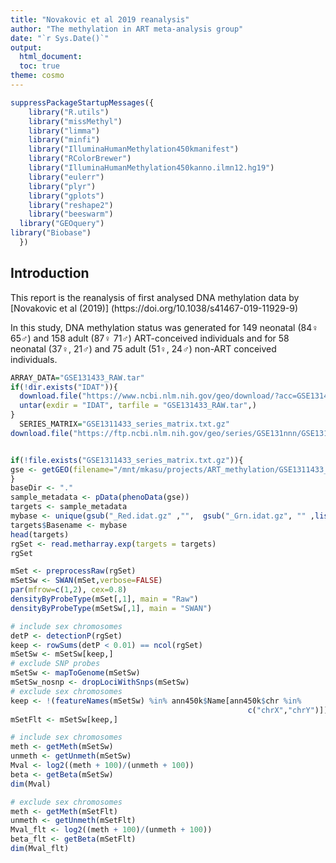 ```yaml
---
title: "Novakovic et al 2019 reanalysis"
author: "The methylation in ART meta-analysis group"
date: "`r Sys.Date()`"
output:
  html_document:
  toc: true
theme: cosmo
---
```

```r
suppressPackageStartupMessages({
    library("R.utils")
    library("missMethyl")
    library("limma")
    library("minfi")
    library("IlluminaHumanMethylation450kmanifest")
    library("RColorBrewer")
    library("IlluminaHumanMethylation450kanno.ilmn12.hg19")
    library("eulerr")
    library("plyr")
    library("gplots")
    library("reshape2")
    library("beeswarm")
  library("GEOquery")
library("Biobase")
  })
```
  
## Introduction
  
This report is the reanalysis of first analysed DNA methylation data by
[Novakovic et al (2019)] (https://doi.org/10.1038/s41467-019-11929-9)

In this study,  DNA methylation status was generated for 149 neonatal (84♀ 65♂) and 158 adult (87♀ 71♂) 
ART-conceived individuals and for 58 neonatal (37♀, 21♂) and 75 adult (51♀, 24♂) non-ART conceived individuals.


```r
ARRAY_DATA="GSE131433_RAW.tar"
if(!dir.exists("IDAT")){
  download.file("https://www.ncbi.nlm.nih.gov/geo/download/?acc=GSE131433&format=file",destfile=ARRAY_DATA) 
  untar(exdir = "IDAT", tarfile = "GSE131433_RAW.tar",)
}
  SERIES_MATRIX="GSE1311433_series_matrix.txt.gz"
download.file("https://ftp.ncbi.nlm.nih.gov/geo/series/GSE131nnn/GSE131433/matrix/GSE131433_series_matrix.txt.gz",destfile=SERIES_MATRIX)


if(!file.exists("GSE1311433_series_matrix.txt.gz")){
gse <- getGEO(filename="/mnt/mkasu/projects/ART_methylation/GSE1311433_series_matrix.txt.gz")
}
baseDir <- "."
sample_metadata <- pData(phenoData(gse))
targets <- sample_metadata
mybase <- unique(gsub("_Red.idat.gz" ,"",  gsub("_Grn.idat.gz", "" ,list.files(".",pattern = "GSM",recursive = TRUE))))
targets$Basename <- mybase
head(targets)
rgSet <- read.metharray.exp(targets = targets)
rgSet

```

```r
mSet <- preprocessRaw(rgSet)
mSetSw <- SWAN(mSet,verbose=FALSE)
par(mfrow=c(1,2), cex=0.8)
densityByProbeType(mSet[,1], main = "Raw")
densityByProbeType(mSetSw[,1], main = "SWAN")
```


```r
# include sex chromosomes
detP <- detectionP(rgSet)
keep <- rowSums(detP < 0.01) == ncol(rgSet)
mSetSw <- mSetSw[keep,]
# exclude SNP probes
mSetSw <- mapToGenome(mSetSw)
mSetSw_nosnp <- dropLociWithSnps(mSetSw)
# exclude sex chromosomes
keep <- !(featureNames(mSetSw) %in% ann450k$Name[ann450k$chr %in% 
                                                     c("chrX","chrY")])
mSetFlt <- mSetSw[keep,]
```

```r
# include sex chromosomes
meth <- getMeth(mSetSw)
unmeth <- getUnmeth(mSetSw)
Mval <- log2((meth + 100)/(unmeth + 100))
beta <- getBeta(mSetSw)
dim(Mval)

# exclude sex chromosomes
meth <- getMeth(mSetFlt)
unmeth <- getUnmeth(mSetFlt)
Mval_flt <- log2((meth + 100)/(unmeth + 100))
beta_flt <- getBeta(mSetFlt)
dim(Mval_flt)

```
